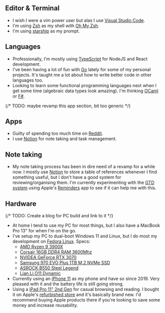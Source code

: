 ## Editor & Terminal

- I wish I were a vim power user but alas I use [Visual Studio Code](https://code.visualstudio.com/).
- I'm using [Zsh](https://www.zsh.org/) as my shell with [Oh My Zsh](https://ohmyz.sh/).
- I'm using [starship](https://starship.rs/) as my prompt.

## Languages

- Professionally, I'm mostly using [TypeScript](https://www.typescriptlang.org/) for NodeJS and React development.
- I've been having a lot of fun with [Go](https://go.dev/) lately for some of my personal projects. It's taught me a lot about how to write better code in other languages too.
- Looking to learn some functional programming languages next when I get some time (algebraic data types look amazing). I'm thinking [OCaml](https://ocaml.org/) or [F#](https://fsharp.org/).

{/* TODO: maybe revamp this app section, bit too generic */}

## Apps

- Guilty of spending too much time on [Reddit](https://www.reddit.com/).
- I use [Notion](https://www.notion.so/) for note taking and task management.

## Note taking

- My note taking process has been in dire need of a revamp for a while now. I mostly use [Notion](https://www.notion.so/) to store a table of references whenever I find something useful, but I don't have a good system for reviewing/organising them. I'm currently experimenting with the [GTD system](https://gettingthingsdone.com/what-is-gtd/) using Apple's [Reminders](https://support.apple.com/en-us/HT205890) app to see if it can help me with this.

## Hardware

{/* TODO: Create a blog for PC build and link to it */}

- At home I tend to use my PC for most things, but I also have a MacBook Pro 13" for when I'm on the go.
- I've setup my PC to dual-boot Windows 11 and Linux, but I do most my development on [Fedora Linux](https://fedoraproject.org/). Specs:
  - [AMD Ryzen 9 3900X](https://www.amd.com/en/product/8436)
  - [Corsair 16GB DDR4 RAM 3600Mhz](https://www.corsair.com/uk/en/p/memory/cmw16gx4m2c3600c18/vengeancea-rgb-pro-16gb-2-x-8gb-ddr4-dram-3600mhz-c18-memory-kit-a-black-cmw16gx4m2c3600c18)
  - [NVIDEA GeForce RTX 3070](https://www.nvidia.com/en-gb/geforce/graphics-cards/30-series/rtx-3070-3070ti/)
  - [Samsung 970 EVO Plus 1TB M.2 NVMe SSD](https://www.samsung.com/uk/memory-storage/970-evo-plus-nvme-m2-ssd/MZ-V7S1T0BW/)
  - [ASROCK B550 Steel Legend](https://www.asrock.com/mb/AMD/B550%20Steel%20Legend/index.asp)
  - [Lian Li O11 Dynamic](https://lian-li.com/product/pc-o11-dynamic/)
- Currently using an [iPhone 11](https://www.apple.com/by/iphone-11/specs/) as my phone and have so since 2019. Very pleased with it and the battery life is still going strong.
- Using a [iPad Pro 11" 2nd Gen](https://support.apple.com/kb/SP814) for casual browsing and reading. I bought it on Apple's [refurbished store](https://www.apple.com/uk/shop/refurbished) and it's basically brand new. I'd recommend buying Apple products there if you're looking to save some money and increase reusability.
